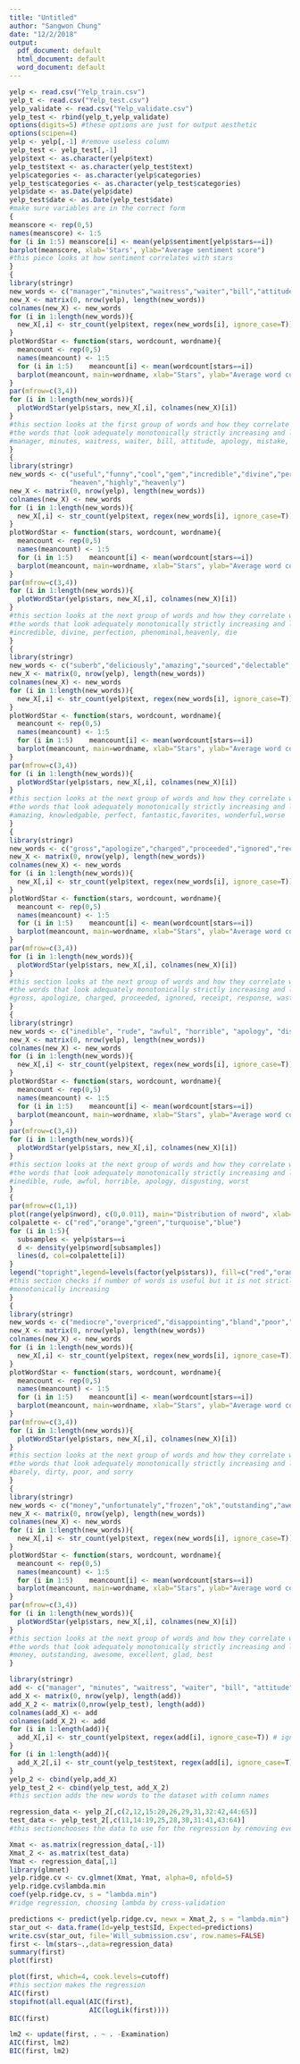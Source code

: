 ```yaml
---
title: "Untitled"
author: "Sangwon Chung"
date: "12/2/2018"
output:
  pdf_document: default
  html_document: default
  word_document: default
---
```


```r
yelp <- read.csv("Yelp_train.csv")
yelp_t <- read.csv("Yelp_test.csv")
yelp_validate <- read.csv("Yelp_validate.csv")
yelp_test <- rbind(yelp_t,yelp_validate)
options(digits=5) #these options are just for output aesthetic
options(scipen=4)
yelp <- yelp[,-1] #remove useless column
yelp_test <- yelp_test[,-1]
yelp$text <- as.character(yelp$text)
yelp_test$text <- as.character(yelp_test$text)
yelp$categories <- as.character(yelp$categories)
yelp_test$categories <- as.character(yelp_test$categories)
yelp$date <- as.Date(yelp$date) 
yelp_test$date <- as.Date(yelp_test$date)
#make sure variables are in the correct form
{
meanscore <- rep(0,5)
names(meanscore) <- 1:5
for (i in 1:5) meanscore[i] <- mean(yelp$sentiment[yelp$stars==i])
barplot(meanscore, xlab='Stars', ylab="Average sentiment score")
#this piece looks at how sentiment correlates with stars
}
{
library(stringr)
new_words <- c("manager","minutes","waitress","waiter","bill","attitude","apology","mistake","love","great","delicious","dope")
new_X <- matrix(0, nrow(yelp), length(new_words))
colnames(new_X) <- new_words
for (i in 1:length(new_words)){
  new_X[,i] <- str_count(yelp$text, regex(new_words[i], ignore_case=T)) # ignore the upper/lower case in the text
}
plotWordStar <- function(stars, wordcount, wordname){
  meancount <- rep(0,5)
  names(meancount) <- 1:5
  for (i in 1:5)    meancount[i] <- mean(wordcount[stars==i])
  barplot(meancount, main=wordname, xlab="Stars", ylab="Average word count")
}
par(mfrow=c(3,4))
for (i in 1:length(new_words)){
  plotWordStar(yelp$stars, new_X[,i], colnames(new_X)[i])
}
#this section looks at the first group of words and how they correlate with stars
#the words that look adequately monotonically strictly increasing and linear are
#manager, minutes, waitress, waiter, bill, attitude, apology, mistake, love, great, delicious
}
{
library(stringr)
new_words <- c("useful","funny","cool","gem","incredible","divine","perfection","phenomenal","die",
               "heaven","highly","heavenly")
new_X <- matrix(0, nrow(yelp), length(new_words))
colnames(new_X) <- new_words
for (i in 1:length(new_words)){
  new_X[,i] <- str_count(yelp$text, regex(new_words[i], ignore_case=T)) # ignore the upper/lower case in the text
}
plotWordStar <- function(stars, wordcount, wordname){
  meancount <- rep(0,5)
  names(meancount) <- 1:5
  for (i in 1:5)    meancount[i] <- mean(wordcount[stars==i])
  barplot(meancount, main=wordname, xlab="Stars", ylab="Average word count")
}
par(mfrow=c(3,4))
for (i in 1:length(new_words)){
  plotWordStar(yelp$stars, new_X[,i], colnames(new_X)[i])
}
#this section looks at the next group of words and how they correlate with stars
#the words that look adequately monotonically strictly increasing and linear are
#incredible, divine, perfection, phenominal,heavenly, die
}
{
library(stringr)
new_words <- c("suberb","deliciously","amazing","sourced","delectable","knowledgable","perfect","deliciousness","fantastic","favorites","wonderful","worse")
new_X <- matrix(0, nrow(yelp), length(new_words))
colnames(new_X) <- new_words
for (i in 1:length(new_words)){
  new_X[,i] <- str_count(yelp$text, regex(new_words[i], ignore_case=T)) # ignore the upper/lower case in the text
}
plotWordStar <- function(stars, wordcount, wordname){
  meancount <- rep(0,5)
  names(meancount) <- 1:5
  for (i in 1:5)    meancount[i] <- mean(wordcount[stars==i])
  barplot(meancount, main=wordname, xlab="Stars", ylab="Average word count")
}
par(mfrow=c(3,4))
for (i in 1:length(new_words)){
  plotWordStar(yelp$stars, new_X[,i], colnames(new_X)[i])
}
#this section looks at the next group of words and how they correlate with stars
#the words that look adequately monotonically strictly increasing and linear are
#amazing, knowledgable, perfect, fantastic,favorites, wonderful,worse
}
{
library(stringr)
new_words <- c("gross","apologize","charged","proceeded","ignored","receipt","response","poorly","waste","nasty","terrible","tasteless")
new_X <- matrix(0, nrow(yelp), length(new_words))
colnames(new_X) <- new_words
for (i in 1:length(new_words)){
  new_X[,i] <- str_count(yelp$text, regex(new_words[i], ignore_case=T)) # ignore the upper/lower case in the text
}
plotWordStar <- function(stars, wordcount, wordname){
  meancount <- rep(0,5)
  names(meancount) <- 1:5
  for (i in 1:5)    meancount[i] <- mean(wordcount[stars==i])
  barplot(meancount, main=wordname, xlab="Stars", ylab="Average word count")
}
par(mfrow=c(3,4))
for (i in 1:length(new_words)){
  plotWordStar(yelp$stars, new_X[,i], colnames(new_X)[i])
}
#this section looks at the next group of words and how they correlate with stars
#the words that look adequately monotonically strictly increasing and linear are
#gross, apologize, charged, proceeded, ignored, receipt, response, waste, nasty, terrible, tasteless
}
{
library(stringr)
new_words <- c("inedible", "rude", "awful", "horrible", "apology", "disgusting", "worst")
new_X <- matrix(0, nrow(yelp), length(new_words))
colnames(new_X) <- new_words
for (i in 1:length(new_words)){
  new_X[,i] <- str_count(yelp$text, regex(new_words[i], ignore_case=T)) # ignore the upper/lower case in the text
}
plotWordStar <- function(stars, wordcount, wordname){
  meancount <- rep(0,5)
  names(meancount) <- 1:5
  for (i in 1:5)    meancount[i] <- mean(wordcount[stars==i])
  barplot(meancount, main=wordname, xlab="Stars", ylab="Average word count")
}
par(mfrow=c(3,4))
for (i in 1:length(new_words)){
  plotWordStar(yelp$stars, new_X[,i], colnames(new_X)[i])
}
#this section looks at the next group of words and how they correlate with stars
#the words that look adequately monotonically strictly increasing and linear are\
#inedible, rude, awful, horrible, apology, disgusting, worst
}
{
par(mfrow=c(1,1))
plot(range(yelp$nword), c(0,0.011), main="Distribution of nword", xlab="Number of Words", ylab="Frequency", type='n')
colpalette <- c("red","orange","green","turquoise","blue")
for (i in 1:5){
  subsamples <- yelp$stars==i
  d <- density(yelp$nword[subsamples])
  lines(d, col=colpalette[i])
}
legend("topright",legend=levels(factor(yelp$stars)), fill=c("red","orange","green","turquoise","blue"))
#this section checks if number of words is useful but it is not strictly 
#monotonically increasing
}
{
library(stringr)
new_words <- c("mediocre","overpriced","disappointing","bland","poor","dirty","soggy","overcooked","sorry","sad","barely","dry")
new_X <- matrix(0, nrow(yelp), length(new_words))
colnames(new_X) <- new_words
for (i in 1:length(new_words)){
  new_X[,i] <- str_count(yelp$text, regex(new_words[i], ignore_case=T)) # ignore the upper/lower case in the text
}
plotWordStar <- function(stars, wordcount, wordname){
  meancount <- rep(0,5)
  names(meancount) <- 1:5
  for (i in 1:5)    meancount[i] <- mean(wordcount[stars==i])
  barplot(meancount, main=wordname, xlab="Stars", ylab="Average word count")
}
par(mfrow=c(3,4))
for (i in 1:length(new_words)){
  plotWordStar(yelp$stars, new_X[,i], colnames(new_X)[i])
}
#this section looks at the next group of words and how they correlate with stars
#the words that look adequately monotonically strictly increasing and linear are\
#barely, dirty, poor, and sorry
}
{
library(stringr)
new_words <- c("money","unfortunately","frozen","ok","outstanding","awesome","excellent","glad","highly","best","reasonable","thank")
new_X <- matrix(0, nrow(yelp), length(new_words))
colnames(new_X) <- new_words
for (i in 1:length(new_words)){
  new_X[,i] <- str_count(yelp$text, regex(new_words[i], ignore_case=T)) # ignore the upper/lower case in the text
}
plotWordStar <- function(stars, wordcount, wordname){
  meancount <- rep(0,5)
  names(meancount) <- 1:5
  for (i in 1:5)    meancount[i] <- mean(wordcount[stars==i])
  barplot(meancount, main=wordname, xlab="Stars", ylab="Average word count")
}
par(mfrow=c(3,4))
for (i in 1:length(new_words)){
  plotWordStar(yelp$stars, new_X[,i], colnames(new_X)[i])
}
#this section looks at the next group of words and how they correlate with stars
#the words that look adequately monotonically strictly increasing and linear are\
#money, outstanding, awesome, excellent, glad, best
}

library(stringr)
add <- c("manager", "minutes", "waitress", "waiter", "bill", "attitude", "mistake", "love", "great", "delicious","barely","dirty","poor","money","favorite","money","awesome","excellent","glad","outstanding","frozen","sorry")
add_X <- matrix(0, nrow(yelp), length(add))
add_X_2 <- matrix(0,nrow(yelp_test), length(add))
colnames(add_X) <- add
colnames(add_X_2) <- add
for (i in 1:length(add)){
  add_X[,i] <- str_count(yelp$text, regex(add[i], ignore_case=T)) # ignore the upper/lower case in the text
}
for (i in 1:length(add)){
  add_X_2[,i] <- str_count(yelp_test$text, regex(add[i], ignore_case=T)) # ignore the upper/lower case in the text
}
yelp_2 <- cbind(yelp,add_X)
yelp_test_2 <- cbind(yelp_test, add_X_2)
#this section adds the new words to the dataset with column names

regression_data <- yelp_2[,c(2,12,15:20,26,29,31,32:42,44:65)]
test_data <- yelp_test_2[,c(11,14:19,25,28,30,31:41,43:64)]
#this sectionchooses the data to use for the regression by removing everything else

Xmat <- as.matrix(regression_data[,-1])
Xmat_2 <- as.matrix(test_data)
Ymat <- regression_data[,1]
library(glmnet)
yelp.ridge.cv <- cv.glmnet(Xmat, Ymat, alpha=0, nfold=5)
yelp.ridge.cv$lambda.min
coef(yelp.ridge.cv, s = "lambda.min")
#ridge regression, choosing lambda by cross-validation

predictions <- predict(yelp.ridge.cv, newx = Xmat_2, s = "lambda.min")
star_out <- data.frame(Id=yelp_test$Id, Expected=predictions)
write.csv(star_out, file='Will_submission.csv', row.names=FALSE)
first <- lm(stars~.,data=regression_data)
summary(first)
plot(first)

plot(first, which=4, cook.levels=cutoff)
#this section makes the regression
AIC(first)
stopifnot(all.equal(AIC(first),
                    AIC(logLik(first))))
BIC(first)

lm2 <- update(first, . ~ . -Examination)
AIC(first, lm2)
BIC(first, lm2)

```

